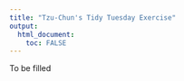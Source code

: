 ```yaml
---
title: "Tzu-Chun's Tidy Tuesday Exercise"
output: 
  html_document:
    toc: FALSE
---
```


To be filled